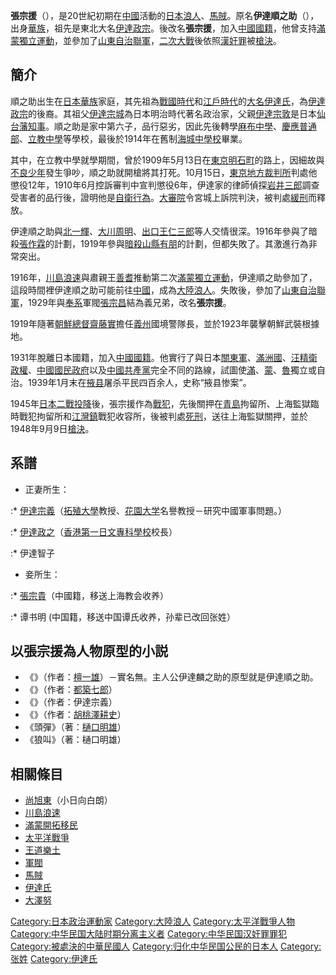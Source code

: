 {{Infobox person
| 前綴尊稱   = 
| 姓名       = 張宗援<br />（伊達順之助）
| 後綴尊稱   = 
| 圖像       =Date Junnosuke.gif 
| 圖像大小   =200px 
| 圖像替代   = 
| 圖像說明   =朝鮮國境警備隊時代的伊達順之助（1921年） 
| 本名       = 
| 出生日期   =1892年1月6日 
| 出生地     ={{JPN-EMP}} 
| 死亡日期   = {{death date and age|1948|9|9|1892|1|6}}
| 死亡地     ={{CHN-1928}}[[上海市|上海市]] 
| 死因       = 
| 國籍       ={{JPN-EMP}}（1892－1931）<br>{{CHN-1928}}（1931－1948）
| 別名       = 
| 種族       = [[大和民族|大和民族]] 
| 母校       = [[海城中學校|海城中學校]]
| 職業       = [[馬賊|馬賊]]
| 活躍時期   = 
| 家鄉       = 
| 政黨       = 
| 政治運動   = [[滿蒙獨立運動|滿蒙獨立運動]]、[[山東自治運動|山東自治運動]]
| 宗教信仰   = 
| 宗派       = 
| 刑事起訴   =[[漢奸罪|漢奸罪]] 
| 刑事處罰   =[[槍決|槍決]] 
| 刑事狀況   = 
| 配偶       = 
| 伴侶       = 
| 子女       = 
| 父母       = 
| 親屬       = 
}}
'''張宗援'''（{{bd|1892年|1月6日|1948年|9月9日|catIdx=Z張}}），是20世紀初期在[[中華民國大陸時期|中國]]活動的[[日本|日本]][[浪人|浪人]]、[[馬賊|馬賊]]。原名'''伊達順之助'''（{{jpn|j=伊達 順之助|kana=だて じゅんのすけ|rm=Date Junnosuke}}），出身[[華族_(日本)|華族]]，祖先是東北大名[[伊達政宗|伊達政宗]]。後改名'''張宗援'''，加入[[中華民國國籍|中國國籍]]，他曾支持[[滿蒙獨立運動|滿蒙獨立運動]]，並參加了[[山東自治聯軍|山東自治聯軍]]，[[二次大戰|二次大戰]]後依照[[漢奸罪|漢奸罪]]被[[槍決|槍決]]。

==簡介==
順之助出生在[[大日本帝國|日本]][[華族_(日本)|華族]]家庭，其先祖為[[戰國時代_(日本)|戰國時代]]和[[江戶時代|江戶時代]]的[[大名_(稱謂)|大名]][[伊達氏|伊達氏]]，為[[伊達政宗|伊達政宗]]的後裔。其祖父[[伊達宗城|伊達宗城]]為日本明治時代著名政治家，父親[[伊達宗敦|伊達宗敦]]是日本[[仙台藩|仙台藩]][[知事|知事]]。順之助是家中第六子，品行惡劣，因此先後轉學[[麻布中學|麻布中學]]、[[慶應普通部|慶應普通部]]、[[立教中學|立教中學]]等學校，最後於1914年在舊制[[海城中學校|海城中學校]]畢業。

其中，在立教中學就學期間，曾於1909年5月13日在[[東京|東京]][[明石町|明石町]]的路上，因細故與[[不良少年|不良少年]]發生爭吵，順之助就開槍將其打死。10月15日，[[東京地方裁判所|東京地方裁判所]]判處他懲役12年，1910年6月控訴審判中宣判懲役6年，伊達家的律師偵探[[岩井三郎|岩井三郎]]調查受害者的品行後，證明他是[[正當防衛|自衛行為]]。[[大審院|大審院]]令宮城上訴院判決，被判處[[緩刑|緩刑]]而釋放。

伊達順之助與[[北一輝|北一輝]]、[[大川周明|大川周明]]、[[出口王仁三郎|出口王仁三郎]]等人交情很深。1916年參與了暗殺[[張作霖|張作霖]]的計劃，1919年參與[[暗殺|暗殺]][[山縣有朋|山縣有朋]]的計劃，但都失敗了。其激進行為非常突出。

1916年，[[川島浪速|川島浪速]]與肅親王[[善耆|善耆]]推動第二次[[滿蒙獨立運動|滿蒙獨立運動]]，伊達順之助參加了，這段時間裡伊達順之助可能前往[[中華民國大陸時期|中國]]，成為[[大陸浪人|大陸浪人]]。失敗後，參加了[[山東自治聯軍|山東自治聯軍]]，1929年與[[奉系|奉系]]軍閥[[張宗昌|張宗昌]]結為義兄弟，改名'''張宗援'''。

1919年隨著[[朝鮮總督|朝鮮總督]][[齋藤實|齋藤實]]擔任[[義州郡|義州]]國境警隊長，並於1923年襲擊朝鮮武裝根據地。

1931年脫離日本國籍，加入[[中華民國大陸時期|中國國籍]]。他實行了與日本[[關東軍|關東軍]]、[[滿洲國|滿洲國]]、[[汪精衛政權|汪精衛政權]]、[[中華民國大陸時期|中國]][[國民政府|國民政府]]以及[[中國共產黨|中國共產黨]]完全不同的路線，試圖使[[滿洲|滿]]、[[蒙古|蒙]]、[[山東|魯]]獨立或自治。1939年1月末在[[掖县|掖县]]屠杀平民四百余人，史称“掖县惨案”。

1945年[[日本二戰投降|日本二戰投降]]後，張宗援作為[[戰犯|戰犯]]，先後關押在[[青島|青島]]拘留所、上海監獄臨時戰犯拘留所和[[江灣鎮|江灣鎮]]戰犯收容所，後被判處[[死刑|死刑]]，送往上海監獄關押，並於1948年9月9日[[槍決|槍決]]。

== 系譜 ==
* 正妻所生：
:* [[伊達宗義|伊達宗義]]（[[拓殖大學|拓殖大學]]教授、[[花園大学|花園大学]]名譽教授－研究中國軍事問題。）
:* [[伊達政之|伊達政之]]（[[香港第一日文專科學校|香港第一日文專科學校]]校長）
:* 伊達智子
* 妾所生：
:* [[張宗貴|張宗貴]]（中國籍，移送上海教会收养）
:*  谭书明 (中国籍，移送中国谭氏收养，孙辈已改回张姓）

== 以張宗援為人物原型的小説 ==
* 《{{lang|ja|[[夕日と拳銃|夕日と拳銃]]}}》（作者：[[檀一雄|檀一雄]]）－實名無。主人公伊達麟之助的原型就是伊達順之助。
* 《{{lang|ja|秘録夕日と馬と拳銃　伊達順之助}}》（作者：[[都築七郎|都築七郎]]）
* 《{{lang|ja|灼熱－実録伊達順之助－}}》（作者：伊達宗義）
* 《{{lang|ja|闘神－伊達順之助伝－}}》（作者：[[胡桃澤耕史|胡桃澤耕史]]）
* 《頭彈》（著：[[樋口明雄|樋口明雄]]）
* 《狼叫》（著：樋口明雄）

== 相關條目 ==
* [[尚旭東|尚旭東]]（小日向白朗）
* [[川島浪速|川島浪速]]
* [[滿蒙開拓移民|滿蒙開拓移民]]
* [[太平洋戰爭|太平洋戰爭]]
* [[王道樂土|王道樂土]]
* [[軍閥|軍閥]]
* [[馬賊|馬賊]]
* [[伊達氏|伊達氏]]
* [[大澤努|大澤努]]

{{Normdaten}}
[[Category:日本政治運動家|Category:日本政治運動家]]
[[Category:大陸浪人|Category:大陸浪人]]
[[Category:太平洋戰爭人物|Category:太平洋戰爭人物]]
[[Category:中华民国大陆时期分离主义者|Category:中华民国大陆时期分离主义者]]
[[Category:中华民国汉奸罪罪犯|Category:中华民国汉奸罪罪犯]]
[[Category:被處決的中華民國人|Category:被處決的中華民國人]]
[[Category:归化中华民国公民的日本人|Category:归化中华民国公民的日本人]]
[[Category:张姓|Category:张姓]]
[[Category:伊達氏|Category:伊達氏]]